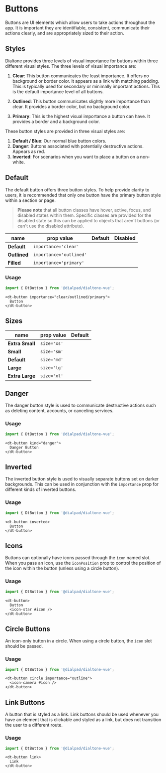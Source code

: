 
# Buttons

<Subtitle>
  Buttons are UI elements which allow users to take actions throughout the app.
  It is important they are identifiable, consistent, communicate their actions clearly,
  and are appropriately sized to their action.
</Subtitle>

## Styles

Dialtone provides three levels of visual importance for buttons within three different visual styles.
The three levels of visual importance are:

1. **Clear**: This button communicates the least importance. It offers no background or border color.
It appears as a link with matching padding. This is typically used for secondary or
minimally important actions. This is the default importance level of all buttons.

2. **Outlined**: This button communicates slightly more importance than clear. It provides a border color,
but no background color.

3. **Primary**: This is the highest visual importance a button can have.
It provides a border and a background color.

These button styles are provided in three visual styles are:

1. **Default / Blue**: Our normal blue button colors.
2. **Danger**: Buttons associated with potentially destructive actions. Appears as red.
3. **Inverted**: For scenarios when you want to place a button on a non-white.

## Default

The default button offers three button styles. To help provide clarity to users, it is recommended
that only one button have the primary button style within a section or page.

> **Please note** that all button classes have hover, active, focus, and disabled states within them.
Specific classes are provided for the disabled state so this can be applied to objects that
aren't buttons (or can't use the disabled attribute).

|name        |prop value             |Default                                       |Disabled
|---         |---                    |---                                           |---
|**Default** |`importance='clear'`   |<Story id="elements-buttons--clear" />   |<Story id="elements-buttons--disabled" />
|**Outlined**|`importance='outlined'`|<Story id="elements-buttons--outlined" />|<Story id="elements-buttons--disabled" />
|**Filled**  |`importance='primary'` |<Story id="elements-buttons--default" /> |<Story id="elements-buttons--disabled" />

### Usage

```js
import { DtButton } from '@dialpad/dialtone-vue';
```

```vue
<dt-button importance="clear/outlined/primary">
  Button
</dt-button>
```

## Sizes

|name            |prop value    |Default
|---             |---           |---
|**Extra Small** |`size='xs'`   |<Story id="elements-buttons--extra-small" />
|**Small**       |`size='sm'`   |<Story id="elements-buttons--small" />
|**Default**     |`size='md'`   |<Story id="elements-buttons--default" />
|**Large**       |`size='lg'`   |<Story id="elements-buttons--large" />
|**Extra Large** |`size='xl'`   |<Story id="elements-buttons--extra-large" />

## Danger

The danger button style is used to communicate destructive actions such as deleting content, accounts, or canceling services.

<Canvas>
  <Story id="elements-buttons--danger" />
</Canvas>

### Usage

```js
import { DtButton } from '@dialpad/dialtone-vue';
```

```vue
<dt-button kind="danger">
  Danger Button
</dt-button>
```

## Inverted

The inverted button style is used to visually separate buttons set on darker backgrounds. This can be used in
conjunction with the `importance` prop for different kinds of inverted buttons.

<Canvas>
  <Story id="elements-buttons--inverted" />
</Canvas>

### Usage

```js
import { DtButton } from '@dialpad/dialtone-vue';
```

```vue
<dt-button inverted>
  Button
</dt-button>
```

## Icons

Buttons can optionally have icons passed through the `icon` named slot. When you pass an icon, use the `iconPosition`
prop to control the position of the icon within the button (unless using a circle button).

<Canvas>
  <Story id="elements-buttons--with-icon" />
</Canvas>

### Usage

```js
import { DtButton } from '@dialpad/dialtone-vue';
```

```vue
<dt-button>
  Button
  <icon-star #icon />
</dt-button>
```

## Circle Buttons

An icon-only button in a circle. When using a circle button, the `icon` slot should be passed.

<Canvas>
  <Story id="elements-buttons--circle" />
</Canvas>

### Usage

```js
import { DtButton } from '@dialpad/dialtone-vue';
```

```vue
<dt-button circle importance="outline">
  <icon-camera #icon />
</dt-button>
```

## Link Buttons

A button that is styled as a link. Link buttons should be used whenever you have an element that is clickable and
styled as a link, but does not transition the user to a different route.

<Canvas>
  <Story id="elements-buttons--link" />
</Canvas>

### Usage

```js
import { DtButton } from '@dialpad/dialtone-vue';
```

```vue
<dt-button link>
  Link
</dt-button>
```
